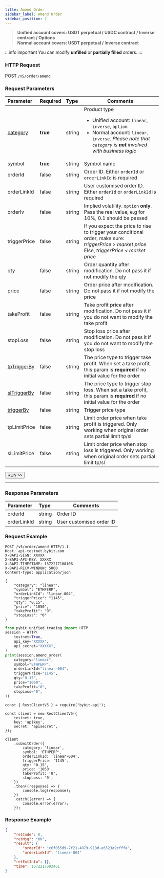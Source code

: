 ```yaml
---
title: Amend Order
sidebar_label: Amend Order
sidebar_position: 2
---
```

> **Unified account covers: USDT perpetual / USDC contract / Inverse contract / Options**<br/>
> **Normal account covers: USDT perpetual / Inverse contract**

:::info important
You can modify **unfilled** or **partially filled** orders.
:::

### HTTP Request
POST `/v5/order/amend`

### Request Parameters
| Parameter | Required | Type | Comments|
|:----- |:-------|:-----|------ |
|[category](../enum#category) |**true** |string |Product type <ul><li>Unified account: `linear`, `inverse`, `option`</li><li>Normal account: `linear`, `inverse`. _Please note that `category` is **not** involved with business logic_</li></ul> |
|symbol |**true** |string |Symbol name|
|orderId |false |string |Order ID. Either `orderId` or `orderLinkId` is required |
|orderLinkId |false |string |User customised order ID. Either `orderId` or `orderLinkId` is required |
|orderIv |false |string |Implied volatility. `option` **only**. Pass the real value, e.g for 10%, 0.1 should be passed |
|triggerPrice |false |string |If you expect the price to rise to trigger your conditional order, make sure:<br/> _triggerPrice > market price_<br/>Else, _triggerPrice < market price_|
|qty |false |string |Order quantity after modification. Do not pass it if not modify the qty|
|price |false |string |Order price after modification. Do not pass it if not modify the price|
|takeProfit |false |string |Take profit price after modification. Do not pass it if you do not want to modify the take profit |
|stopLoss |false |string |Stop loss price after modification. Do not pass it if you do not want to modify the stop loss |
|[tpTriggerBy](../enum#triggerby) |false |string |The price type to trigger take profit. When set a take profit, this param is **required** if no initial value for the order|
|[slTriggerBy](../enum#triggerby) |false |string |The price type to trigger stop loss. When set a take profit, this param is **required** if no initial value for the order|
|[triggerBy](../enum#triggerby) |false |string |Trigger price type|
|tpLimitPrice |false |string |Limit order price when take profit is triggered. Only working when original order sets partial limit tp/sl|
|slLimitPrice |false |string |Limit order price when stop loss is triggered. Only working when original order sets partial limit tp/sl|

<a href="/api-explorer/v5/trade/amend-order"><Button>RUN >></Button></a>

---

### Response Parameters
| Parameter | Type | Comments|
|:----- |:-----|----- |
|orderId |string |Order ID |
|orderLinkId |string |User customised order ID |

### Request Example

<Tabs groupId="programming-languages">
<TabItem value="http" label="HTTP">

```http
POST /v5/order/amend HTTP/1.1
Host: api-testnet.bybit.com
X-BAPI-SIGN: XXXXX
X-BAPI-API-KEY: XXXXX
X-BAPI-TIMESTAMP: 1672217108106
X-BAPI-RECV-WINDOW: 5000
Content-Type: application/json

{
    "category": "linear",
    "symbol": "ETHPERP",
    "orderLinkId": "linear-004",
    "triggerPrice": "1145",
    "qty": "0.15",
    "price": "1050",
    "takeProfit": "0",
    "stopLoss": "0"
}
```

</TabItem>
<TabItem value="python" label="Python">

```python
from pybit.unified_trading import HTTP
session = HTTP(
    testnet=True,
    api_key="XXXXX",
    api_secret="XXXXX",
)
print(session.amend_order(
    category="linear",
    symbol="ETHPERP",
    orderLinkId="linear-004",
    triggerPrice="1145",
    qty="0.15",
    price="1050",
    takeProfit="0",
    stopLoss="0",
))
```

</TabItem>
<TabItem value="Node" label="Node.js">

```n4js
const { RestClientV5 } = require('bybit-api');

const client = new RestClientV5({
    testnet: true,
    key: 'apikey',
    secret: 'apisecret',
});

client
    .submitOrder({
        category: 'linear',
        symbol: 'ETHPERP',
        orderLinkId: 'linear-004',
        triggerPrice: '1145',
        qty: '0.15',
        price: '1050',
        takeProfit: '0',
        stopLoss: '0',
    })
    .then((response) => {
        console.log(response);
    })
    .catch((error) => {
        console.error(error);
    });
```

</TabItem>
</Tabs>

### Response Example

```json
{
    "retCode": 0,
    "retMsg": "OK",
    "result": {
        "orderId": "c6f055d9-7f21-4079-913d-e6523a9cfffa",
        "orderLinkId": "linear-004"
    },
    "retExtInfo": {},
    "time": 1672217093461
}
```
